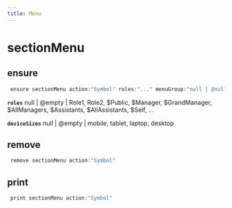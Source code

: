 ```yaml
---
title: Menu
---
```


# sectionMenu

## ensure

```js filename="Terminal" copy
 ensure sectionMenu action:"Symbol" roles:"..." menuGroup:"null | @null | @empty | text" deviceSizes:"..." showMessageTooltip:"true | false | yes | no"
```

**`roles`**
null | @empty | Role1, Role2, $Public, $Manager, $GrandManager, $AllManagers, $Assistants, $AllAssistants, $Self, ...

**`deviceSizes`**
null | @empty | mobile, tablet, laptop, desktop


## remove

```js filename="Terminal" copy
 remove sectionMenu action:"Symbol"
```


## print

```js filename="Terminal" copy
 print sectionMenu action:"Symbol"
```



